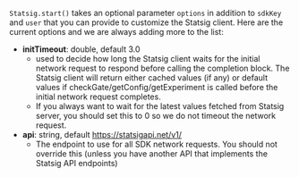 `Statsig.start()` takes an optional parameter `options` in addition to `sdkKey` and `user` that you can provide to customize the Statsig client. Here are the current options and we are always adding more to the list:

- **initTimeout**: double, default 3.0
  - used to decide how long the Statsig client waits for the initial network request to respond before calling the completion block. The Statsig client will return either cached values (if any) or default values if checkGate/getConfig/getExperiment is called before the initial network request completes.
  - If you always want to wait for the latest values fetched from Statsig server, you should set this to 0 so we do not timeout the network request.
- **api**: string, default https://statsigapi.net/v1/
  - The endpoint to use for all SDK network requests. You should not override this (unless you have another API that implements the Statsig API endpoints)
